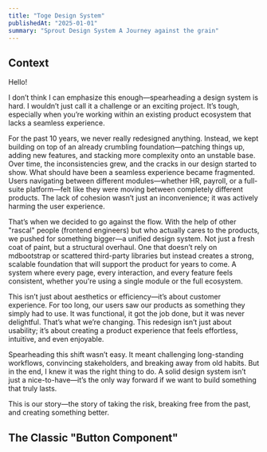 ```yaml
---
title: "Toge Design System"
publishedAt: "2025-01-01"
summary: "Sprout Design System A Journey against the grain"
---
```


## Context

Hello!

I don’t think I can emphasize this enough—spearheading a design system is hard. I wouldn’t just call it a challenge or an exciting project. It’s tough, especially when you’re working within an existing product ecosystem that lacks a seamless experience.

For the past 10 years, we never really redesigned anything. Instead, we kept building on top of an already crumbling foundation—patching things up, adding new features, and stacking more complexity onto an unstable base. Over time, the inconsistencies grew, and the cracks in our design started to show. What should have been a seamless experience became fragmented. Users navigating between different modules—whether HR, payroll, or a full-suite platform—felt like they were moving between completely different products. The lack of cohesion wasn’t just an inconvenience; it was actively harming the user experience.

That’s when we decided to go against the flow. With the help of other "rascal" people (frontend engineers) but who actually cares to the products, we pushed for something bigger—a unified design system. Not just a fresh coat of paint, but a structural overhaul. One that doesn’t rely on mdbootstrap or scattered third-party libraries but instead creates a strong, scalable foundation that will support the product for years to come. A system where every page, every interaction, and every feature feels consistent, whether you're using a single module or the full ecosystem.

This isn’t just about aesthetics or efficiency—it’s about customer experience. For too long, our users saw our products as something they simply had to use. It was functional, it got the job done, but it was never delightful. That’s what we’re changing. This redesign isn’t just about usability; it’s about creating a product experience that feels effortless, intuitive, and even enjoyable.

Spearheading this shift wasn’t easy. It meant challenging long-standing workflows, convincing stakeholders, and breaking away from old habits. But in the end, I knew it was the right thing to do. A solid design system isn’t just a nice-to-have—it’s the only way forward if we want to build something that truly lasts.

This is our story—the story of taking the risk, breaking free from the past, and creating something better.

## The Classic "Button Component"

<ImageBlock
    src="https://i.imgur.com/A0hCb6a.png"
    alt="Sprout UI Library Screenshot"
    width={1200}
    height={630}
/>
